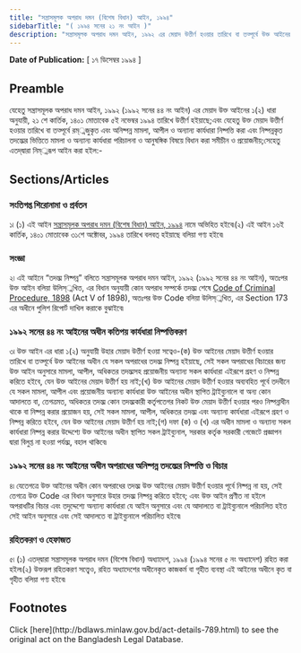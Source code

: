 ```yaml
---
title: "সন্ত্রাসমূলক অপরাধ দমন (বিশেষ বিধান) আইন, ১৯৯৪"
sidebarTitle: "( ১৯৯৪ সনের ২১ নং আইন )"
description: "সন্ত্রাসমূলক অপরাধ দমন আইন, ১৯৯২ এর মেয়াদ উত্তীর্ণ হওয়ার তারিখে বা তত্পূর্বে উক্ত আইনের অধীন রম্্নজুকৃত ও অনিষ্পন্ন মামলা, আপীল ও অন্যান্য কার্যধারা নিষ্পত্তি এবং নিষ্পন্নকৃত তদন্ত্মের ভিত্তিতে মামলা ও অন্যান্য কার্যধারা পরিচালনা ও আনুষংগিক বিষয়ে বিধান করার জন্য প্রণীত আইন৷"
---
```


**Date of Publication:** [ ১৭ ডিসেম্বর ১৯৯৪ ]

## Preamble

যেহেতু সন্ত্রাসমূলক অপরাধ দমন আইন, ১৯৯২ (১৯৯২ সনের ৪৪ নং আইন) এর মেয়াদ উক্ত আইনের ১(২) ধারা অনুযায়ী, ২১ শে কার্তিক, ১৪০১ মোতাবেক ৫ই নভেম্বর ১৯৯৪ তারিখে উত্তীর্ণ হইয়াছে;এবং যেহেতু উক্ত মেয়াদ উত্তীর্ণ হওয়ার তারিখে বা তত্পূর্বে রম্্নজুকৃত এবং অনিষ্পন্ন মামলা, আপীল ও অন্যান্য কার্যধারা নিষ্পত্তি করা এবং নিষ্পন্নকৃত তদন্ত্মের ভিত্তিতে মামলা ও অন্যান্য কার্যধারা পরিচালনা ও আনুষঙ্গিক বিষয়ে বিধান করা সমীচীন ও প্রয়োজনীয়;সেহেতু এতদ্‌দ্বারা নিম্্নরূপ আইন করা হইল:-

## Sections/Articles

### সংতিগপ্ত শিরোনামা ও প্রর্বতন

১৷ (১) এই আইন [সন্ত্রাসমূলক অপরাধ দমন (বিশেষ বিধান) আইন, ১৯৯৪](/laws/act-789 "সন্ত্রাসমূলক অপরাধ দমন (বিশেষ বিধান) আইন, ১৯৯৪") নামে অভিহিত হইবে৷(২) এই আইন ১৬ই কার্তিক, ১৪০১ মোতাবেক ৩১শে অক্টোবর, ১৯৯৪ তারিখে বলবত্ হইয়াছে বলিয়া গণ্য হইবে৷

### সংজ্ঞা

২৷ এই আইনে “তদন্ত্ম নিষ্পন্ন” বলিতে সন্ত্রাসমূলক অপরাধ দমন আইন, ১৯৯২ (১৯৯২ সনের ৪৪ নং আইন), অতঃপর উক্ত আইন বলিয়া উলিস্্নখিত, এর বিধান অনুযায়ী কোন অপরাধ সম্পর্কে তদন্ত্ম শেষে [Code of Criminal Procedure, 1898](/laws/act-75 "Code of Criminal Procedure, 1898") (Act V of 1898), অতঃপর উক্ত Code বলিয়া উলিস্্নখিত, এর Section 173 এর অধীনে পুলিশ রিপোর্ট দাখিল করাকে বুঝাইবে৷

### ১৯৯২ সনের ৪৪ নং আইনের অধীন কতিপয় কার্যধারা নিষ্পত্তিকরণ

৩৷ উক্ত আইন এর ধারা ১(২) অনুযায়ী উহার মেয়াদ উত্তীর্ণ হওয়া সত্বেও-(ক) উক্ত আইনের মেয়াদ উত্তীর্ণ হওয়ার তারিখে বা তত্পূর্বে উক্ত আইনের অধীন যে সকল অপরাধের তদন্ত্ম নিষ্পন্ন হইয়াছে, সেই সকল অপরাধের বিচারের জন্য উক্ত আইন অনুসারে মামলা, আপীল, অধিকতর তদন্ত্মসহ প্রয়োজনীয় অন্যান্য সকল কার্যধারা এইরূপে গ্রহণ ও নিষ্পন্ন করিতে হইবে, যেন উক্ত আইনের মেয়াদ উত্তীর্ণ হয় নাই;(খ) উক্ত আইনের মেয়াদ উত্তীর্ণ হওয়ার অব্যবহিত পূর্বে তদধীনে যে সকল মামলা, আপীল এবং প্রয়োজনীয় অন্যান্য কার্যধারা উক্ত আইনের অধীন স্থাপিত ট্রাইব্যুনালে বা অন্য কোন আদালতে বা, তেগত্রমত, অধিকতর তদন্ত্ম কোন তদন্ত্মকারী কর্তৃপতেগর নিকট উক্ত মেয়াদ উত্তীর্ণ হওয়ার পরও নিষ্পন্নাধীন থাকে বা নিষ্পন্ন করার প্রয়োজন হয়, সেই সকল মামলা, আপীল, অধিকতর তদন্ত্ম এবং অন্যান্য কার্যধারা এইরূপে গ্রহণ ও নিষ্পন্ন করিতে হইবে, যেন উক্ত আইনের মেয়াদ উত্তীর্ণ হয় নাই;(গ) দফা (ক) ও (খ) এর অধীন মামলা ও অন্যান্য সকল কার্যধারা নিষ্পন্ন করার উদ্দেশ্যে উক্ত আইনের অধীন স্থাপিত সকল ট্রাইব্যুনাল, সরকার কর্তৃক সরকারী গেজেটে প্রজ্ঞাপন দ্বারা বিলুপ্ত না হওয়া পর্যন্ত্ম, বহাল থাকিবে৷

### ১৯৯২ সনের ৪৪ নং আইনের অধীন অপরাধের অনিষ্পন্ন তদন্ত্মের নিষ্পত্তি ও বিচার

৪৷ যেতেগত্রে উক্ত আইনের অধীন কোন অপরাধের তদন্ত্ম উক্ত আইনের মেয়াদ উত্তীর্ণ হওয়ার পূর্বে নিষ্পন্ন না হয়, সেই তেগত্রে উক্ত Code এর বিধান অনুসারে উহার তদন্ত্ম নিষ্পন্ন করিতে হইবে; এবং উক্ত আইন প্রণীত না হইলে অপরাধটির বিচার এবং তদুদ্দেশ্যে অন্যান্য কার্যধারা যে আইন অনুসারে এবং যে আদালতে বা ট্রাইব্যুনালে পরিচালিত হইত সেই আইন অনুসারে এবং সেই আদালতে বা ট্রাইব্যুনালে পরিচালিত হইবে৷

### রহিতকরণ ও হেফাজত

৫৷ (১) এতদ্‌দ্বারা সন্ত্রাসমূলক অপরাধ দমন (বিশেষ বিধান) অধ্যাদেশ, ১৯৯৪ (১৯৯৪ সনের ৫ নং অধ্যাদেশ) রহিত করা হইল৷(২) উক্তরূপ রহিতকরণ সত্ত্বেও, রহিত অধ্যাদেশের অধীনেকৃত কাজকর্ম বা গৃহীত ব্যবস্থা এই আইনের অধীনে কৃত বা গৃহীত বলিয়া গণ্য হইবে৷

## Footnotes

<Note>
  Click [here](http://bdlaws.minlaw.gov.bd/act-details-789.html) to see the original act on the Bangladesh Legal Database.
</Note>
